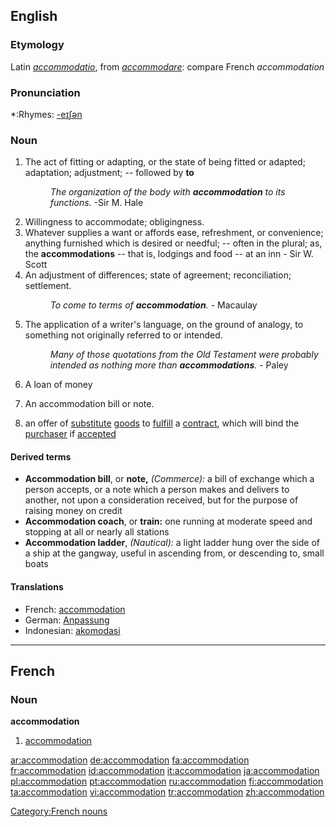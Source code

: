 ==English==

===Etymology===
Latin ''[[accommodatio]]'', from ''[[accommodare]]'': compare French ''accommodation''

===Pronunciation===
*:Rhymes: [[Rhymes:English:-eɪʃǝn|-eɪʃǝn]]

===Noun===
{{en-noun}}

# The act of fitting or adapting, or the state of being fitted or adapted; adaptation; adjustment; -- followed by '''to'''
#:''The organization of the body with '''accommodation''' to its functions.''  -Sir M. Hale
# Willingness to accommodate; obligingness.
# Whatever supplies a want or affords ease, refreshment, or convenience; anything furnished which is desired or needful; -- often in the plural; as, the '''accommodations''' -- that is, lodgings and food -- at an inn - Sir W. Scott
# An adjustment of differences; state of agreement; reconciliation; settlement.
#:''To come to terms of '''accommodation'''.'' - Macaulay
# The application of a writer's language, on the ground of analogy, to something not originally referred to or intended.
#:''Many of those quotations from the Old Testament were probably intended as nothing more than '''accommodations'''.'' - Paley
# {{context|Commerce}} A loan of money
# {{context|Commerce}} An accommodation bill or note.
# {{law}} an offer of [[substitute]] [[goods]] to [[fulfill]] a [[contract]], which will bind the [[purchaser]] if [[accepted]]

====Derived terms====
*'''Accommodation bill''', or '''note,''' ''(Commerce):'' a bill of exchange which a person accepts, or a note which a person makes and delivers to another, not upon a consideration received, but for the purpose of raising money on credit
*'''Accommodation coach''', or '''train:''' one running at moderate speed and stopping at all or nearly all stations
*'''Accommodation ladder''', ''(Nautical):'' a light ladder hung over the side of a ship at the gangway, useful in ascending from, or descending to, small boats

====Translations====
*French: [[accommodation#French|accommodation]]
*German: [[Anpassung]]
*Indonesian: [[akomodasi]]

----

==French==

===Noun===
'''accommodation''' {{m}}

# [[accommodation#English|accommodation]]

[[Category:French nouns]]

[[ar:accommodation]]
[[de:accommodation]]
[[fa:accommodation]]
[[fr:accommodation]]
[[id:accommodation]]
[[it:accommodation]]
[[ja:accommodation]]
[[pl:accommodation]]
[[pt:accommodation]]
[[ru:accommodation]]
[[fi:accommodation]]
[[ta:accommodation]]
[[vi:accommodation]]
[[tr:accommodation]]
[[zh:accommodation]]